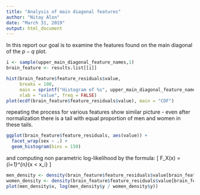 ```yaml
---
title: "Analysis of main diagonal features"
author: "Nitay Alon"
date: "March 31, 2019"
output: html_document
---
```

In this report our goal is to examine the features found on the main diagonal of the $p-q$ plot.
```r
i <- sample(upper_main_diagonal_feature_names,1)
brain_feature <- results.list[[i]]
```

```r
hist(brain_feature$feature_residuals$value, 
     breaks = 100,
     main = sprintf("Histogram of %s", upper_main_diagonal_feature_names[1]),
     xlab = "value", freq = FALSE)
plot(ecdf(brain_feature$feature_residuals$value), main = "CDF")
```

repeating the process for various features show similar picture - even after normalization there is a tail with equal proportion of men and women in these tails.

```r
ggplot(brain_feature$feature_residuals, aes(value)) + 
  facet_wrap(sex ~ .) +
  geom_histogram(bins = 150)
```

and computing non parametric log-likelihood by the formula:
\[
F_X(x) = \sum_{i=1}^{n}\mathbf{1}_{x < x_i}\frac{1}{n}
\]

```r
men_density <- density(brain_feature$feature_residuals$value[brain_feature$feature_residuals$sex == 0], n = 80)
women_density <- density(brain_feature$feature_residuals$value[brain_feature$feature_residuals$sex == 1], n = 80)
plot(men_density$x, log(men_density$y / women_density$y))
```

